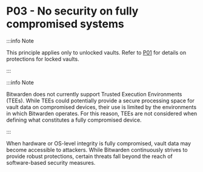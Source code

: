 # P03 - No security on fully compromised systems

:::info Note

This principle applies only to unlocked vaults. Refer to [P01](./locked-vault-protected) for details
on protections for locked vaults.

:::

:::info Note

Bitwarden does not currently support Trusted Execution Environments (TEEs). While TEEs could
potentially provide a secure processing space for vault data on compromised devices, their use is
limited by the environments in which Bitwarden operates. For this reason, TEEs are not considered
when defining what constitutes a fully compromised device.

:::

When hardware or OS-level integrity is fully compromised, vault data may become accessible to
attackers. While Bitwarden continuously strives to provide robust protections, certain threats fall
beyond the reach of software-based security measures.
